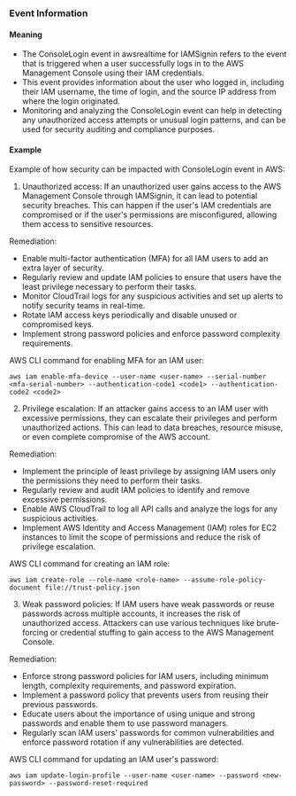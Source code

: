 
### Event Information

#### Meaning

- The ConsoleLogin event in awsrealtime for IAMSignin refers to the event that is triggered when a user successfully logs in to the AWS Management Console using their IAM credentials.
- This event provides information about the user who logged in, including their IAM username, the time of login, and the source IP address from where the login originated.
- Monitoring and analyzing the ConsoleLogin event can help in detecting any unauthorized access attempts or unusual login patterns, and can be used for security auditing and compliance purposes.

#### Example

Example of how security can be impacted with ConsoleLogin event in AWS:

1. Unauthorized access: If an unauthorized user gains access to the AWS Management Console through IAMSignin, it can lead to potential security breaches. This can happen if the user's IAM credentials are compromised or if the user's permissions are misconfigured, allowing them access to sensitive resources.

Remediation:
- Enable multi-factor authentication (MFA) for all IAM users to add an extra layer of security.
- Regularly review and update IAM policies to ensure that users have the least privilege necessary to perform their tasks.
- Monitor CloudTrail logs for any suspicious activities and set up alerts to notify security teams in real-time.
- Rotate IAM access keys periodically and disable unused or compromised keys.
- Implement strong password policies and enforce password complexity requirements.

AWS CLI command for enabling MFA for an IAM user:
```
aws iam enable-mfa-device --user-name <user-name> --serial-number <mfa-serial-number> --authentication-code1 <code1> --authentication-code2 <code2>
```

2. Privilege escalation: If an attacker gains access to an IAM user with excessive permissions, they can escalate their privileges and perform unauthorized actions. This can lead to data breaches, resource misuse, or even complete compromise of the AWS account.

Remediation:
- Implement the principle of least privilege by assigning IAM users only the permissions they need to perform their tasks.
- Regularly review and audit IAM policies to identify and remove excessive permissions.
- Enable AWS CloudTrail to log all API calls and analyze the logs for any suspicious activities.
- Implement AWS Identity and Access Management (IAM) roles for EC2 instances to limit the scope of permissions and reduce the risk of privilege escalation.

AWS CLI command for creating an IAM role:
```
aws iam create-role --role-name <role-name> --assume-role-policy-document file://trust-policy.json
```

3. Weak password policies: If IAM users have weak passwords or reuse passwords across multiple accounts, it increases the risk of unauthorized access. Attackers can use various techniques like brute-forcing or credential stuffing to gain access to the AWS Management Console.

Remediation:
- Enforce strong password policies for IAM users, including minimum length, complexity requirements, and password expiration.
- Implement a password policy that prevents users from reusing their previous passwords.
- Educate users about the importance of using unique and strong passwords and enable them to use password managers.
- Regularly scan IAM users' passwords for common vulnerabilities and enforce password rotation if any vulnerabilities are detected.

AWS CLI command for updating an IAM user's password:
```
aws iam update-login-profile --user-name <user-name> --password <new-password> --password-reset-required
```

